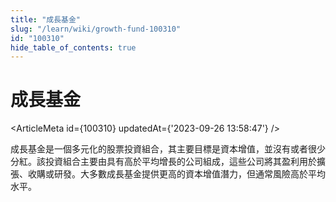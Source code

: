 ```yaml
---
title: "成長基金"
slug: "/learn/wiki/growth-fund-100310"
id: "100310"
hide_table_of_contents: true
---
```



# 成長基金

<ArticleMeta id={100310} updatedAt={'2023-09-26 13:58:47'} />
<div className='border-solid border-b border-t-0 my-4 border-[var(--ifm-color-gray-300)]' />

成長基金是一個多元化的股票投資組合，其主要目標是資本增值，並沒有或者很少分紅。該投資組合主要由具有高於平均增長的公司組成，這些公司將其盈利用於擴張、收購或研發。大多數成長基金提供更高的資本增值潛力，但通常風險高於平均水平。
